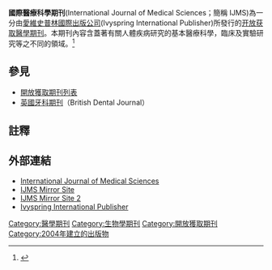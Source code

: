 {{Infobox journal
| title  = 國際醫療科學期刊({{lang|en|IJMS}})
| cover = 
| discipline = [[醫學|醫學]]
| language  = [[英語|英語]]
| editor = 丹尼斯·陶柏(Dennis D. Taub)
| abbreviation = {{lang|en|Int. J. Med. Sci.}}
| publisher = [[愛維史普林國際出版公司|愛維史普林國際出版公司]]
| country =
| frequency = 10期/1年
| history = 2004年-目前
| openaccess = Yes
| impact = 2.244
| impact-year = 2011
| website = http://www.medsci.org
| link1 = http://www.medsci.org/currentissue
| link1-name = Online access
| link2 = http://www.medsci.org/archive
| link2-name = Online archive
| ISSN = 1449-1907
| OCLC = 54900446
| CODEN = IJMSGZ
}}

'''國際醫療科學期刊'''(International Journal of Medical Sciences；簡稱 IJMS)為一分由[[愛維史普林國際出版公司|愛維史普林國際出版公司]](Ivyspring International Publisher)所發行的[[开放获取|开放获取]][[醫學期刊|醫學期刊]]。本期刊內容含蓋著有關人體疾病研究的基本醫療科學，臨床及實驗研究等之不同的領域。<ref>{{Cite web |title=Archive of International Journal of Medical Sciences |work= |publisher=[[PubMed_Central|PubMed Central]] |date= |url=http://www.ncbi.nlm.nih.gov/pmc/journals/257/ |format= |doi= |accessdate=2010-01-22 |archive-date=2020-09-22 |archive-url=https://web.archive.org/web/20200922234448/https://www.ncbi.nlm.nih.gov/pmc/journals/257/ |dead-url=no }}</ref>

==參見==
*[[開放獲取期刊列表|開放獲取期刊列表]]
*[[英國牙科期刊|英國牙科期刊]]（British Dental Journal）

==註釋==
{{reflist}}

==外部連結==
*[http://www.medsci.org International Journal of Medical Sciences] {{Wayback|url=http://www.medsci.org/ |date=20201207025155 }}
*[https://web.archive.org/web/20080704063439/http://ijms.ivyspring.com/ IJMS Mirror Site]
*[http://www.medsci.net IJMS Mirror Site 2] {{Wayback|url=http://www.medsci.net/ |date=20070928204934 }}
*[http://ivyspring.com Ivyspring International Publisher] {{Wayback|url=http://ivyspring.com/ |date=20201123213611 }}

[[Category:醫學期刊|Category:醫學期刊]]
[[Category:生物學期刊|Category:生物學期刊]]
[[Category:開放獲取期刊|Category:開放獲取期刊]]
[[Category:2004年建立的出版物|Category:2004年建立的出版物]]